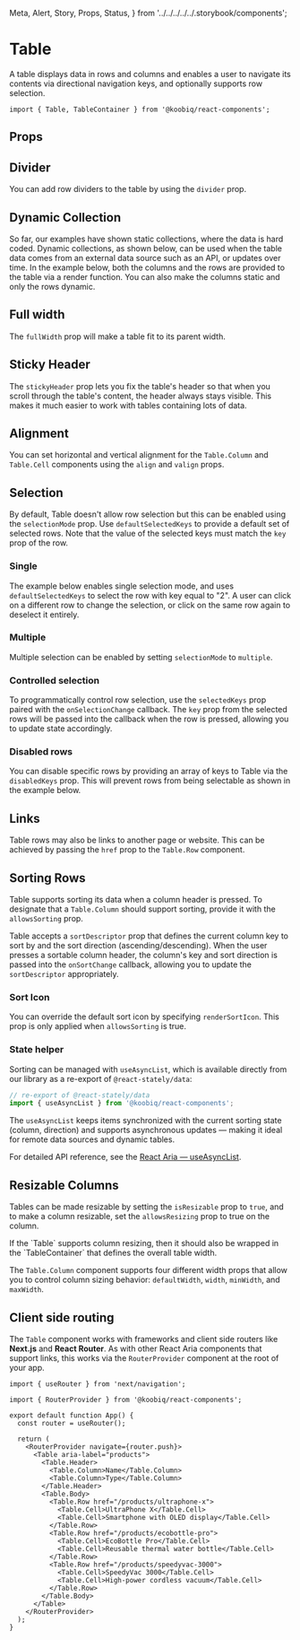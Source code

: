   Meta,
  Alert,
  Story,
  Props,
  Status,
} from '../../../../../.storybook/components';


<Meta of={Stories} />

# Table

<Status variant="experimental" />

A table displays data in rows and columns and enables a user to navigate its contents
via directional navigation keys, and optionally supports row selection.

```tsx
import { Table, TableContainer } from '@koobiq/react-components';
```

<Story of={Stories.Base} />

## Props

<Props />

## Divider

You can add row dividers to the table by using the `divider` prop.

<Story of={Stories.Divider} />

## Dynamic Collection

So far, our examples have shown static collections,
where the data is hard coded. Dynamic collections, as shown below, can be used when
the table data comes from an external data source such as an API, or updates over time.
In the example below, both the columns and the rows are provided to the table via a render function.
You can also make the columns static and only the rows dynamic.

<Story of={Stories.DynamicCollection} />

## Full width

The `fullWidth` prop will make a table fit to its parent width.

<Story of={Stories.FullWidth} />

## Sticky Header

The `stickyHeader` prop lets you fix the table's header so that when you scroll through the table's content,
the header always stays visible. This makes it much easier to work with tables containing lots of data.

<Story of={Stories.StickyHeader} />

## Alignment

You can set horizontal and vertical alignment for the `Table.Column`
and `Table.Cell` components using the `align` and `valign` props.

<Story of={Stories.Alignment} />

## Selection

By default, Table doesn't allow row selection but this can be enabled using the `selectionMode` prop.
Use `defaultSelectedKeys` to provide a default set of selected rows.
Note that the value of the selected keys must match the `key` prop of the row.

### Single

The example below enables single selection mode, and uses `defaultSelectedKeys`
to select the row with key equal to "2". A user can click on a different row to change the selection,
or click on the same row again to deselect it entirely.

<Story of={Stories.SingleSelection} />

### Multiple

Multiple selection can be enabled by setting `selectionMode` to `multiple`.

<Story of={Stories.MultiSelection} />

### Controlled selection

To programmatically control row selection, use the `selectedKeys` prop paired with the `onSelectionChange` callback.
The `key` prop from the selected rows will be passed into the callback when the row is pressed, allowing you to update state accordingly.

<Story of={Stories.ControlledSelection} />

### Disabled rows

You can disable specific rows by providing an array of keys to Table via the `disabledKeys` prop.
This will prevent rows from being selectable as shown in the example below.

<Story of={Stories.DisabledRows} />

## Links

Table rows may also be links to another page or website.
This can be achieved by passing the `href` prop to the `Table.Row` component.

<Story of={Stories.Links} />

## Sorting Rows

Table supports sorting its data when a column header is pressed.
To designate that a `Table.Column` should support sorting, provide it with the `allowsSorting` prop.

Table accepts a `sortDescriptor` prop that defines the current column
key to sort by and the sort direction (ascending/descending).
When the user presses a sortable column header, the column's key and sort
direction is passed into the `onSortChange` callback, allowing you to update the `sortDescriptor` appropriately.

<Story of={Stories.SortingRows} />

### Sort Icon

You can override the default sort icon by specifying `renderSortIcon`.
This prop is only applied when `allowsSorting` is true.

<Story of={Stories.RenderSortIcon} />

### State helper

Sorting can be managed with `useAsyncList`, which is available
directly from our library as a re-export of `@react-stately/data`:

```ts
// re-export of @react-stately/data
import { useAsyncList } from '@koobiq/react-components';
```

The `useAsyncList` keeps items synchronized with the current sorting state (column, direction)
and supports asynchronous updates — making it ideal for remote data sources and dynamic tables.

For detailed API reference, see the [React Aria — useAsyncList](https://react-spectrum.adobe.com/react-stately/useAsyncList.html#useasynclist).

## Resizable Columns

Tables can be made resizable by setting the `isResizable` prop to `true`, and to make a column resizable,
set the `allowsResizing` prop to true on the column.

<Alert status="info">
  If the `Table` supports column resizing, then it should also be wrapped in the
  `TableContainer` that defines the overall table width.
</Alert>

The `Table.Column` component supports four different width props that allow you
to control column sizing behavior: `defaultWidth`, `width`, `minWidth`, and `maxWidth`.

<Story of={Stories.ResizableColumns} />

## Client side routing

The `Table` component works with frameworks and client side routers like **Next.js** and **React Router**.
As with other React Aria components that support links, this works via the `RouterProvider` component at the root of your app.

```tsx
import { useRouter } from 'next/navigation';

import { RouterProvider } from '@koobiq/react-components';

export default function App() {
  const router = useRouter();

  return (
    <RouterProvider navigate={router.push}>
      <Table aria-label="products">
        <Table.Header>
          <Table.Column>Name</Table.Column>
          <Table.Column>Type</Table.Column>
        </Table.Header>
        <Table.Body>
          <Table.Row href="/products/ultraphone-x">
            <Table.Cell>UltraPhone X</Table.Cell>
            <Table.Cell>Smartphone with OLED display</Table.Cell>
          </Table.Row>
          <Table.Row href="/products/ecobottle-pro">
            <Table.Cell>EcoBottle Pro</Table.Cell>
            <Table.Cell>Reusable thermal water bottle</Table.Cell>
          </Table.Row>
          <Table.Row href="/products/speedyvac-3000">
            <Table.Cell>SpeedyVac 3000</Table.Cell>
            <Table.Cell>High-power cordless vacuum</Table.Cell>
          </Table.Row>
        </Table.Body>
      </Table>
    </RouterProvider>
  );
}
```
